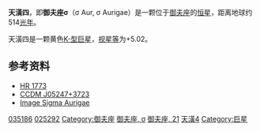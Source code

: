 {{Starbox begin |
   name=天潢四（御夫座σ）<br>σ Aurigae }}
{{Starbox observe |
  epoch=J2000 |
  ra=05<sup>h</sup> 24<sup>m</sup> 39.1419<sup>s</sup> |
  dec= +37° 23′ 07.244″ |
  appmag_v=5.007 |
  constell=[[御夫座|御夫座]]|
  星官=[[天潢|天潢]] ([[毕宿|毕宿]])
 }}
{{Starbox character |
 class=K4III |
 r-i = 0.53 |
 v-r =  |
 b-v = 1.76 |
 u-b = 1.42 |
  variable= }}
{{Starbox astrometry |
  radial_v=-19.1 |
  prop_mo_ra=-0.27 |
  prop_mo_dec= -12.13 |
  parallax=6.35 |
  p_error=0.78 |
  absmag_v=6.479 }}
{{Starbox detail|
  mass=0.8 |
  radius=0.9 |
  luminosity=0.4 | 
  temperature=3,500–5,000 |
  metal= |
  gravity= |
  rotational_velocity=< 19 |
  age= }}
{{Starbox catalog |
  names=21 Aurigae, [[Harvard_Revised_catalogue|HR]] 1773, [[Henry_Draper_Catalogue|HD]] 35186, [[Bonner_Durchmusterung|BD]]+37°1175, [[Hipparcos_catalogue|HIP]] 25292, [[Smithsonian_Astrophysical_Observatory_catalogue|SAO]] 57981, GC 6636, [[Star_catalogue#ADS|ADS]] 3984, CCDM 05247+3723. }}
{{Starbox reference |
  Simbad=HD+35186
| ARICNS =  }}
{{Starbox reference |
  Simbad=ADS+3984  }}
{{Starbox end}}
'''天潢四'''，即'''御夫座σ'''（σ Aur, σ Aurigae）是一颗位于[[御夫座|御夫座]]的[[恒星|恒星]]，距离地球约514[[光年|光年]]。

天潢四是一颗黄色[[恒星光谱|K-型]][[巨星|巨星]]，[[视星等|视星等]]为+5.02。

==参考资料==
* [http://webviz.u-strasbg.fr/viz-bin/VizieR-S?HR%201773 HR 1773]{{Wayback|url=http://webviz.u-strasbg.fr/viz-bin/VizieR-S?HR%201773 |date=20110519182521 }}
* [http://webviz.u-strasbg.fr/viz-bin/VizieR-S?CCDM%20J05247%2b3723A CCDM J05247+3723]{{Wayback|url=http://webviz.u-strasbg.fr/viz-bin/VizieR-S?CCDM%20J05247%2b3723A |date=20110519182529 }}
* [http://aladin.u-strasbg.fr/AladinPreview?-c=05+24+39.1419%2B37+23+07.244&ident=*+sig+Aur&submit=Aladin+previewer Image Sigma Aurigae]

{{Stars of Auriga}}
{{星官|天潢|5|2}}
[[Category:HD和HDE天體|035186]]
[[Category:HIP天體|025292]]
[[Category:御夫座|Category:御夫座]]
[[Category:拜耳天體|御夫座, σ]]
[[Category:佛氏天體|御夫座, 21]]
[[Category:天潢_(星官)|天潢4]]
[[Category:巨星|Category:巨星]]